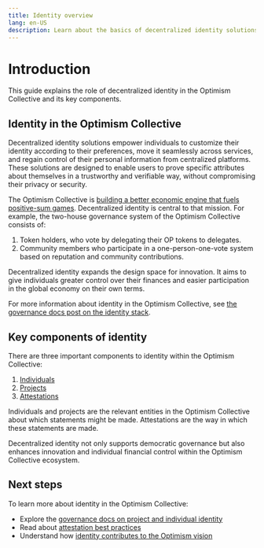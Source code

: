 ```yaml
---
title: Identity overview
lang: en-US
description: Learn about the basics of decentralized identity solutions.
---
```



# Introduction

This guide explains the role of decentralized identity in the Optimism Collective and its key components.


## Identity in the Optimism Collective

Decentralized identity solutions empower individuals to customize their identity according to their preferences, move it seamlessly across services, and regain control of their personal information from centralized platforms. These solutions are designed to enable users to prove specific attributes about themselves in a trustworthy and verifiable way, without compromising their privacy or security.

The Optimism Collective is [building a better economic engine that fuels positive-sum games](https://www.optimism.io/vision). Decentralized identity is central to that mission. For example, the two-house governance system of the Optimism Collective consists of:

1.  Token holders, who vote by delegating their OP tokens to delegates.
2.  Community members who participate in a one-person-one-vote system based on reputation and community contributions.

Decentralized identity expands the design space for innovation. It aims to give individuals greater control over their finances and easier participation in the global economy on their own terms.

For more information about identity in the Optimism Collective, see [the governance docs post on the identity stack](/identity/project-and-individual-identity).

## Key components of identity

There are three important components to identity within the Optimism Collective:

1.  [Individuals](/identity/project-and-individual-identity/#people-and-projects)
2.  [Projects](/identity/project-and-individual-identity/#people)
3.  [Attestations](/identity/attestations-best-practices/)

Individuals and projects are the relevant entities in the Optimism Collective about which statements might be made. Attestations are the way in which these statements are made.

<Callout type="info">
    Decentralized identity not only supports democratic governance but also enhances innovation and individual financial control within the Optimism Collective ecosystem.
</Callout>

## Next steps

To learn more about identity in the Optimism Collective:

*   Explore the [governance docs on project and individual identity](/identity/project-and-individual-identity/)
*   Read about [attestation best practices](/identity/attestations-best-practices/)
*   Understand how [identity contributes to the Optimism vision](https://www.optimism.io/vision)
